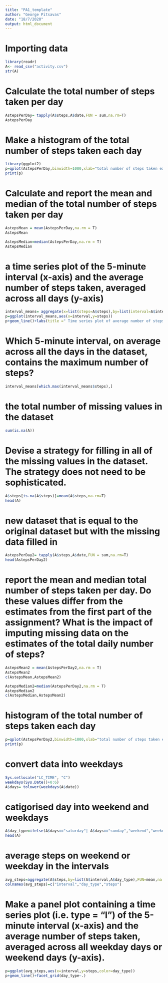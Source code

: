 ---
title: "PA1_template"
author: "George Pitsavas"
date: "18/7/2020"
output: html_document
---

# Importing data

```{r}
library(readr)
A<- read_csv("activity.csv")
str(A)

```

# Calculate the total number of steps taken per day

```{r}
AstepsPerDay= tapply(A$steps,A$date,FUN = sum,na.rm=T)
AstepsPerDay
```

# Make a histogram of the total number of steps taken each day
```{r}
library(ggplot2)
p=qplot(AstepsPerDay,binwidth=1000,xlab="total number of steps taken each day")
print(p)
```

# Calculate and report the mean and median of the total number of steps taken per day
```{r}
AstepsMean = mean(AstepsPerDay,na.rm = T)
AstepsMean

AstepsMedian=median(AstepsPerDay,na.rm = T)
AstepsMedian
```

# a time series plot  of the 5-minute interval (x-axis) and the average number of steps taken, averaged across all days (y-axis)
```{r}
interval_means= aggregate(x=list(steps=A$steps),by=list(interval=A$interval),FUN=mean,na.rm=T)
p=ggplot(interval_means,aes(x=interval,y=steps))
p+geom_line()+labs(title =" Time series plot of average number of steps", x = "interval", y = "steps") 
```

# Which 5-minute interval, on average across all the days in the dataset, contains the maximum number of steps?
```{r}
interval_means[which.max(interval_means$steps),]
```

# the total number of missing values in the dataset
```{r}
sum(is.na(A))
```

# Devise a strategy for filling in all of the missing values in the dataset. The strategy does not need to be sophisticated.
```{r}
A$steps[is.na(A$steps)]=mean(A$steps,na.rm=T)
head(A)
```

# new dataset that is equal to the original dataset but with the missing data filled in
```{r}
AstepsPerDay2= tapply(A$steps,A$date,FUN = sum,na.rm=T)
head(AstepsPerDay2)
```

# report the mean and median total number of steps taken per day. Do these values differ from the estimates from the first part of the assignment? What is the impact of imputing missing data on the estimates of the total daily number of steps?
```{r}
AstepsMean2 = mean(AstepsPerDay2,na.rm = T)
AstepsMean2
c(AstepsMean,AstepsMean2)

AstepsMedian2=median(AstepsPerDay2,na.rm = T)
AstepsMedian2
c(AstepsMedian,AstepsMean2)
```

# histogram of the total number of steps taken each day
```{r}
p=qplot(AstepsPerDay2,binwidth=1000,xlab="total number of steps taken each day")
print(p)
```

# convert data into weekdays
```{r}
Sys.setlocale("LC_TIME", "C")
weekdays(Sys.Date()+0:6)
A$days= tolower(weekdays(A$date))
```

# catigorised day into weekend and weekdays
```{r}
A$day_type=ifelse(A$days=="saturday"| A$days=="sunday","weekend","weekday")
head(A)
```

# average steps on weekend or weekday in the intervals
```{r}
avg_steps=aggregate(A$steps,by=list(A$interval,A$day_type),FUN=mean,na.rm=T)
colnames(avg_steps)=c("interval","day_type","steps")
```

# Make a panel plot containing a time series plot (i.e. \color{red}{\verb|type = "l"|}type = "l") of the 5-minute interval (x-axis) and the average number of steps taken, averaged across all weekday days or weekend days (y-axis).
```{r}
p=ggplot(avg_steps,aes(x=interval,y=steps,color=day_type))
p+geom_line()+facet_grid(day_type~.)
```